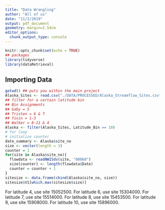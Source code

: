 ```yaml
---
title: "Data Wrangling"
author: "All of us"
date: "11/2/2019"
output: pdf_document
geometry: margin=2.54cm
editor_options: 
  chunk_output_type: console
---
```




```r
knitr::opts_chunk$set(echo = TRUE)
## packages
library(tidyverse)
library(dataRetrieval)
```

## Importing Data

```r
getwd() ## puts you within the main project
Alaska_Sites <- read.csv("./DATA/PROCESSED/Alaska_Streamflow_Sites.csv")
## filter for a certain latitude bin
## Bin Assignments
## Gaby = 5
## Tristen = 6 & 7
## Yixin = 1-3
## Walker = 8-11 & 4
Alaska <- filter(Alaska_Sites, Latitude_Bin == 10)
# for loop
# initialize counter
date_summary <- Alaska$site_no
size <- vector(length = 1)
counter = 1
for(site in Alaska$site_no){
  flowdata <- readNWISdv(site, "00060")
  size[counter] <- length(flowdata$Date)
  counter = counter + 1
}
sitesize <- data.frame(cbind(Alaska$site_no, size))
sitesize$V1[which.max(sitesize$size)]
```

For latitude 4, use site 15052500.
For latitude 6, use site 15304000.
For latitude 7, use site 15514000.
For latitude 8, use site 15453500.
For latitude 9, use site 15908000.
For latitude 10, use site 15896000.
